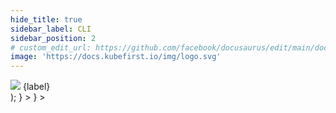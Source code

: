 ```yaml
---
hide_title: true
sidebar_label: CLI
sidebar_position: 2
# custom_edit_url: https://github.com/facebook/docusaurus/edit/main/docs/api-doc-markdown.md
image: 'https://docs.kubefirst.io/img/logo.svg'
---
```







  <div className="git-tab">
    <img src={imgSrc} />
    <span>{label}</span>
  </div>
);

<Tabs groupId="git_provider" defaultValue="github" queryString>
  <TabItem
    attributes={{ className: styles.github }}
    value="github"
    label={<TabLabel imgSrc={config.GITHUB_LOGO_URL} label="GitHub" />}
  >
  <GitHubPrerequisites />

<CommonCloudPrerequisites />

<GitHubClusterCreateCmd />

<CommonRootCredentialsCmd />

<CommonClusterConnectivity />

  </TabItem>
  <TabItem
    value="gitlab"
    attributes={{ className: styles.gitlab }}
    label={<TabLabel imgSrc={config.GITLAB_LOGO_URL} label="GitLab" />}
  >
  <GitLabPrerequisites />

<CommonCloudPrerequisites />

<GitLabClusterCreateCmd />

<CommonRootCredentialsCmd />

<CommonClusterConnectivity />

  </TabItem>
</Tabs>
